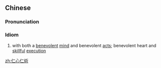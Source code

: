 {{also|仁心仁术}}
==Chinese==
{{zh-forms|s=仁心仁术|type=22}}

===Pronunciation===
{{zh-pron
|m=rénxīnrénshù
|c=jan4 sam1 jan4 seot6
|cat=id
}}

===Idiom===
{{zh-idiom}}

# {{lb|zh|said of a doctor}} with both a [[benevolent]] [[mind]] and benevolent [[act]]s; benevolent heart and [[skillful]] [[execution]]

[[zh:仁心仁術]]